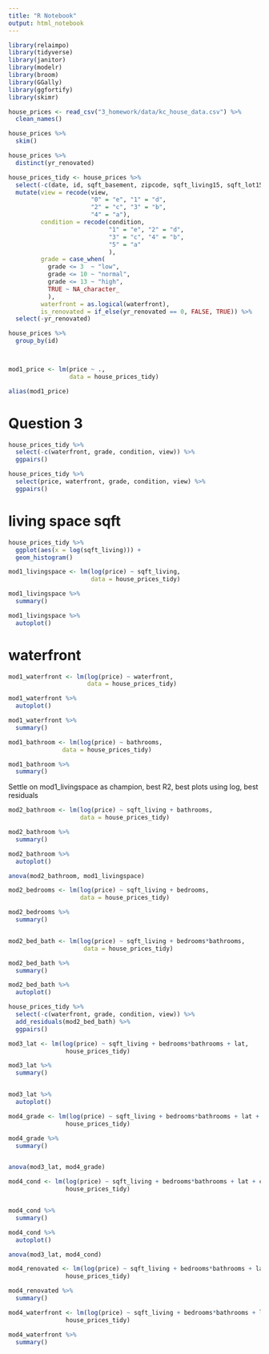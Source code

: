 ```yaml
---
title: "R Notebook"
output: html_notebook
---
```



```r

library(relaimpo)
library(tidyverse)
library(janitor)
library(modelr)
library(broom)
library(GGally)
library(ggfortify)
library(skimr)

```

```r
house_prices <- read_csv("3_homework/data/kc_house_data.csv") %>% 
  clean_names()

house_prices %>% 
  skim()

house_prices %>% 
  distinct(yr_renovated)

house_prices_tidy <- house_prices %>% 
  select(-c(date, id, sqft_basement, zipcode, sqft_living15, sqft_lot15)) %>% 
  mutate(view = recode(view, 
                       "0" = "e", "1" = "d", 
                       "2" = "c", "3" = "b", 
                       "4" = "a"),
         condition = recode(condition,
                            "1" = "e", "2" = "d",
                            "3" = "c", "4" = "b",
                            "5" = "a"
                            ),
         grade = case_when(
           grade <= 3  ~ "low",
           grade <= 10 ~ "normal",
           grade <= 13 ~ "high",
           TRUE ~ NA_character_
           ),
         waterfront = as.logical(waterfront),
         is_renovated = if_else(yr_renovated == 0, FALSE, TRUE)) %>% 
  select(-yr_renovated)

house_prices %>% 
  group_by(id)



mod1_price <- lm(price ~ ., 
                 data = house_prices_tidy)

alias(mod1_price)
```

# Question 3

```r

house_prices_tidy %>% 
  select(-c(waterfront, grade, condition, view)) %>% 
  ggpairs()

house_prices_tidy %>% 
  select(price, waterfront, grade, condition, view) %>% 
  ggpairs()
```

# living space sqft
```r
house_prices_tidy %>% 
  ggplot(aes(x = log(sqft_living))) +
  geom_histogram()

mod1_livingspace <- lm(log(price) ~ sqft_living, 
                       data = house_prices_tidy)

mod1_livingspace %>% 
  summary()

mod1_livingspace %>% 
  autoplot()
```
# waterfront
```r
mod1_waterfront <- lm(log(price) ~ waterfront,
                      data = house_prices_tidy)

mod1_waterfront %>% 
  autoplot()

mod1_waterfront %>% 
  summary()
```

```r
mod1_bathroom <- lm(log(price) ~ bathrooms,
               data = house_prices_tidy)

mod1_bathroom %>% 
  summary()
```

Settle on mod1_livingspace as champion, best R2, best plots using log, best residuals

```r

mod2_bathroom <- lm(log(price) ~ sqft_living + bathrooms,
                    data = house_prices_tidy)

mod2_bathroom %>% 
  summary()

mod2_bathroom %>% 
  autoplot()

anova(mod2_bathroom, mod1_livingspace)

```

```r

mod2_bedrooms <- lm(log(price) ~ sqft_living + bedrooms,
                    data = house_prices_tidy)

mod2_bedrooms %>% 
  summary()



```

```r
mod2_bed_bath <- lm(log(price) ~ sqft_living + bedrooms*bathrooms,
                     data = house_prices_tidy)

mod2_bed_bath %>% 
  summary()

mod2_bed_bath %>% 
  autoplot()
```

```r

house_prices_tidy %>% 
  select(-c(waterfront, grade, condition, view)) %>% 
  add_residuals(mod2_bed_bath) %>% 
  ggpairs()

```

```r

mod3_lat <- lm(log(price) ~ sqft_living + bedrooms*bathrooms + lat,
                house_prices_tidy)

mod3_lat %>% 
  summary()


mod3_lat %>% 
  autoplot()
```

```r

mod4_grade <- lm(log(price) ~ sqft_living + bedrooms*bathrooms + lat + grade,
                house_prices_tidy)

mod4_grade %>% 
  summary()


anova(mod3_lat, mod4_grade)
```

```r

mod4_cond <- lm(log(price) ~ sqft_living + bedrooms*bathrooms + lat + condition,
                house_prices_tidy)


mod4_cond %>% 
  summary()

mod4_cond %>% 
  autoplot()

anova(mod3_lat, mod4_cond)
```

```r

mod4_renovated <- lm(log(price) ~ sqft_living + bedrooms*bathrooms + lat + is_renovated,
                house_prices_tidy)

mod4_renovated %>% 
  summary()

```

```r

mod4_waterfront <- lm(log(price) ~ sqft_living + bedrooms*bathrooms + lat + waterfront,
                house_prices_tidy)

mod4_waterfront %>% 
  summary()

```

